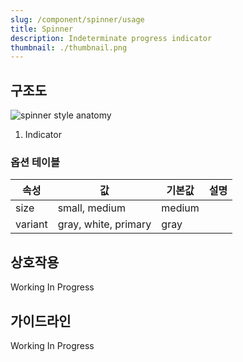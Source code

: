 ```yaml
---
slug: /component/spinner/usage
title: Spinner
description: Indeterminate progress indicator
thumbnail: ./thumbnail.png
---
```


## 구조도

![spinner style anatomy](./spinner-style-anatomy.png)

1. Indicator

### 옵션 테이블

| 속성    | 값                   | 기본값 | 설명 |
| ------- | -------------------- | ------ | ---- |
| size    | small, medium        | medium |      |
| variant | gray, white, primary | gray   |      |

## 상호작용

Working In Progress

## 가이드라인

Working In Progress
